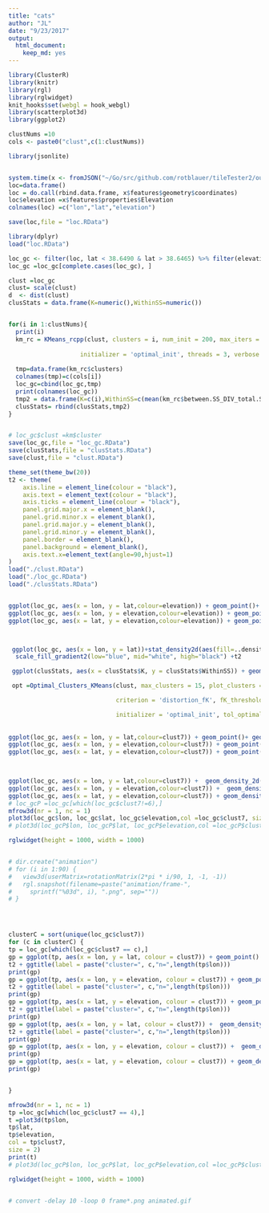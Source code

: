 ```yaml
---
title: "cats"
author: "JL"
date: "9/23/2017"
output: 
  html_document: 
    keep_md: yes
---
```


```r
library(ClusterR)
library(knitr)
library(rgl)
library(rglwidget)
knit_hooks$set(webgl = hook_webgl)
library(scatterplot3d)
library(ggplot2)

clustNums =10
cols <- paste0("clust",c(1:clustNums))
```

```r
library(jsonlite)


system.time(x <- fromJSON("~/Go/src/github.com/rotblauer/tileTester2/out.json"))
loc=data.frame()
loc = do.call(rbind.data.frame, x$features$geometry$coordinates)
loc$elevation =x$features$properties$Elevation
colnames(loc) =c("lon","lat","elevation")

save(loc,file = "loc.RData")
```

```r
library(dplyr)
load("loc.RData")

loc_gc <- filter(loc, lat < 38.6490 & lat > 38.6465) %>% filter(elevation>100&lon > -90.2785& lon < -90.274)
loc_gc =loc_gc[complete.cases(loc_gc), ]

clust =loc_gc
clust= scale(clust) 
d  <- dist(clust) 
clusStats = data.frame(K=numeric(),WithinSS=numeric())


for(i in 1:clustNums){
  print(i)
  km_rc = KMeans_rcpp(clust, clusters = i, num_init = 200, max_iters = 1000, 
                    
                    initializer = 'optimal_init', threads = 3, verbose = T)
  
  tmp=data.frame(km_rc$clusters)
  colnames(tmp)=c(cols[i])
  loc_gc=cbind(loc_gc,tmp)
  print(colnames(loc_gc))
  tmp2 = data.frame(K=c(i),WithinSS=c(mean(km_rc$between.SS_DIV_total.SS)))
  clusStats= rbind(clusStats,tmp2)
}


# loc_gc$clust =km$cluster
save(loc_gc,file = "loc_gc.RData")
save(clusStats,file = "clusStats.RData")
save(clust,file = "clust.RData")

```



```r

theme_set(theme_bw(20))
t2 <- theme(
    axis.line = element_line(colour = "black"),
    axis.text = element_text(colour = "black"),
    axis.ticks = element_line(colour = "black"),
    panel.grid.major.x = element_blank(),
    panel.grid.minor.x = element_blank(),
    panel.grid.major.y = element_blank(),
    panel.grid.minor.y = element_blank(),
    panel.border = element_blank(),
    panel.background = element_blank(),
    axis.text.x=element_text(angle=90,hjust=1)
)
load("./clust.RData")
load("./loc_gc.RData")
load("./clusStats.RData")


ggplot(loc_gc, aes(x = lon, y = lat,colour=elevation)) + geom_point()+ geom_density_2d()+t2
ggplot(loc_gc, aes(x = lon, y = elevation,colour=elevation)) + geom_point()+ geom_density_2d()+t2
ggplot(loc_gc, aes(x = lat, y = elevation,colour=elevation)) + geom_point()+ geom_density_2d()+t2



 ggplot(loc_gc, aes(x = lon, y = lat))+stat_density2d(aes(fill=..density..), geom="raster", contour=FALSE) +
  scale_fill_gradient2(low="blue", mid="white", high="black") +t2

 ggplot(clusStats, aes(x = clusStats$K, y = clusStats$WithinSS)) + geom_point()+t2

 opt =Optimal_Clusters_KMeans(clust, max_clusters = 15, plot_clusters = T,

                              criterion = 'distortion_fK', fK_threshold = 0.85,

                              initializer = 'optimal_init', tol_optimal_init = 0.2)
 
 
ggplot(loc_gc, aes(x = lon, y = lat,colour=clust7)) + geom_point()+ geom_density_2d()+t2
ggplot(loc_gc, aes(x = lon, y = elevation,colour=clust7)) + geom_point()+ geom_density_2d()+t2
ggplot(loc_gc, aes(x = lat, y = elevation,colour=clust7)) + geom_point()+ geom_density_2d()+t2


 
ggplot(loc_gc, aes(x = lon, y = lat,colour=clust7)) +  geom_density_2d()+t2
ggplot(loc_gc, aes(x = lon, y = elevation,colour=clust7)) +  geom_density_2d()+t2
ggplot(loc_gc, aes(x = lat, y = elevation,colour=clust7)) + geom_density_2d()+t2
# loc_gcP =loc_gc[which(loc_gc$clust7!=6),]
mfrow3d(nr = 1, nc = 1)
plot3d(loc_gc$lon, loc_gc$lat, loc_gc$elevation,col =loc_gc$clust7, size=2 )
# plot3d(loc_gcP$lon, loc_gcP$lat, loc_gcP$elevation,col =loc_gcP$clust7 )

rglwidget(height = 1000, width = 1000)


# dir.create("animation")
# for (i in 1:90) {
#   view3d(userMatrix=rotationMatrix(2*pi * i/90, 1, -1, -1))
#   rgl.snapshot(filename=paste("animation/frame-",
#     sprintf("%03d", i), ".png", sep=""))
# }




clusterC = sort(unique(loc_gc$clust7))
for (c in clusterC) {
tp = loc_gc[which(loc_gc$clust7 == c),]
gp = ggplot(tp, aes(x = lon, y = lat, colour = clust7)) + geom_point() + geom_density_2d() +
t2 + ggtitle(label = paste("cluster=", c,"n=",length(tp$lon)))
print(gp)
gp = ggplot(tp, aes(x = lon, y = elevation, colour = clust7)) + geom_point() + geom_density_2d() +
t2 + ggtitle(label = paste("cluster=", c,"n=",length(tp$lon)))
print(gp)
gp = ggplot(tp, aes(x = lat, y = elevation, colour = clust7)) + geom_point() + geom_density_2d() +
t2 + ggtitle(label = paste("cluster=", c,"n=",length(tp$lon)))
print(gp)
gp = ggplot(tp, aes(x = lon, y = lat, colour = clust7)) +  geom_density_2d() +
t2 + ggtitle(label = paste("cluster=", c,"n=",length(tp$lon)))
print(gp)
gp = ggplot(tp, aes(x = lon, y = elevation, colour = clust7)) +  geom_density_2d() + t2 + ggtitle(label = paste("cluster=", c,"n=",length(tp$lon)))
print(gp)
gp = ggplot(tp, aes(x = lat, y = elevation, colour = clust7)) + geom_density_2d() + t2 + ggtitle(label = paste("cluster=", c,"n=",length(tp$lon)))
print(gp)


}

mfrow3d(nr = 1, nc = 1)
tp =loc_gc[which(loc_gc$clust7 == 4),]
t =plot3d(tp$lon,
tp$lat,
tp$elevation,
col = tp$clust7,
size = 2)
print(t)
# plot3d(loc_gcP$lon, loc_gcP$lat, loc_gcP$elevation,col =loc_gcP$clust7 )

rglwidget(height = 1000, width = 1000)


# convert -delay 10 -loop 0 frame*.png animated.gif
```

